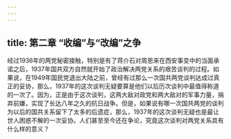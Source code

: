 ```yaml
---
---
---
```

title: 第二章 “收编”与“改编”之争
---



经过1936年的两党秘密接触，特别是有了蒋介石对周恩来在西安事变中的当面承诺之后，1937年国共双方自然就开始了政治解决两党关系的艰苦谈判的过程。如果说，在1949年国民党退出大陆之前，曾经有过那么一次国共两党谈判达成过真正的妥协，那么，1937年的这次谈判无疑要算是他们以后历次谈判中最值得称道的一次了。因为，正是由于这次谈判，这两大敌对政党和两大敌对的军事力量，捐弃前嫌，实现了长达八年之久的抗日战争。但是，如果说有哪一次国共两党的谈判为以后的国共关系留下了太多的后遗症，那么，1937年的这次谈判无疑也是最让世人困惑不解的一次妥协。人们甚至至今还在争论，究竟这次谈判对两党关系具有什么样的意义？